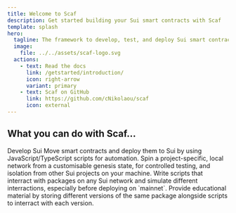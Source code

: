 ```yaml
---
title: Welcome to Scaf
description: Get started building your Sui smart contracts with Scaf
template: splash
hero:
  tagline: The framework to develop, test, and deploy Sui smart contracts.
  image:
    file: ../../assets/scaf-logo.svg
  actions:
    - text: Read the docs
      link: /getstarted/introduction/
      icon: right-arrow
      variant: primary
    - text: Scaf on GitHub
      link: https://github.com/cNikolaou/scaf
      icon: external
---
```



## What you can do with Scaf...

<CardGrid stagger>
  <Card title="Develop & Deploy" icon="document">
    Develop Sui Move smart contracts and deploy them to Sui by using
    JavaScript/TypeScript scripts for automation.
  </Card>
  <Card title="Project-specific Local Sui Network" icon="laptop">
    Spin a project-specific, local network from a customisable genesis state, for
    controlled testing, and isolation from other Sui projects on your machine.
  </Card>
  <Card title="Simulate & Test" icon="approve-check-circle">
    Write scripts that interract with packages on any Sui
    network and simulate different interractions, especially
    before deploying on `mainnet`.
  </Card>
  <Card title="Educate" icon="open-book">
    Provide educational material by storing different versions of the
    same package alongside scripts to interract with each version.
  </Card>
</CardGrid>
